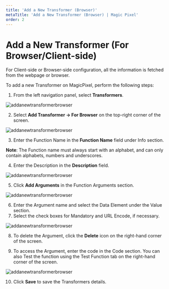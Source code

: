 ---
title: 'Add a New Transformer (Browser)'
metaTitle: 'Add a New Transformer (Browser) | Magic Pixel'
order: 2
--- 

# Add a New Transformer (For Browser/Client-side)

For Client-side or Browser-side configuration, all the information is fetched from the webpage or browser.

To add a new Transformer on MagicPixel, perform the following steps:
1.	From the left navigation panel, select **Transformers**.

![addanewtransformerbrowser](/images/transformersimages/transformersbrowser.png)

2.	Select **Add Transformer -> For Browser** on the top-right corner of the screen.

![addanewtransformerbrowser](/images/transformersimages/transformersforbrowser.png)

3.	Enter the Function Name in the **Function Name** field under Info section.

**Note**:  The Function name must always start with an alphabet, and can only contain alphabets, numbers and underscores.

4.	Enter the Description in the **Description** field.

![addanewtransformerbrowser](/images/transformersimages/info.png)

5.	Click **Add Arguments** in the Function Arguments section.

![addanewtransformerbrowser](/images/transformersimages/addargument.png)

6.	Enter the Argument name and select the Data Element under the Value section.
7.	Select the check boxes for Mandatory and URL Encode, if necessary.

![addanewtransformerbrowser](/images/transformersimages/functionarguments.png)

8.	To delete the Argument, click the **Delete** icon on the right-hand corner of the screen.

9.	To access the Argument, enter the code in the Code section. You can also Test the function using the Test Function tab on the right-hand corner of the screen.

![addanewtransformerbrowser](/images/transformersimages/code.png)

10.	Click **Save** to save the Transformers details.

